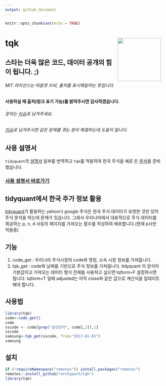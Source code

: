 ---
output: github_document
---

```{r setup, include=FALSE}
knitr::opts_chunk$set(echo = TRUE)
```

# tqk <img src="man/figures/logo.png" align="right" height=140/>

## 스타는 더욱 많은 코드, 데이터 공개의 힘이 됩니다. ;)

###### MIT 라이선스는 마음껏 쓰되, 출처를 표시해달라는 뜻입니다.
#### 사용하실 때 출처(링크 표기 가능)를 밝혀주시면 감사하겠습니다.
###### 문의는 [이슈](https://github.com/mrchypark/tqk/issues/new)로 남겨주세요.    
###### [이슈](https://github.com/mrchypark/tqk/issues)로 남겨주시면 같은 문제를 겪는 분이 해결하는데 도움이 됩니다.

## 사용 설명서

`tidyquant`의 [설명서][3] 일부를 번역하고 `tqk`를 적용하여 한국 주식을 예로 든 [문서][2]를 준비 했습니다.

### [사용 설명서 바로가기][2]

[1]: https://github.com/business-science/tidyquant
[2]: https://mrchypark.github.io/tqk/articles/tqk-introduce.html
[3]: https://github.com/business-science/tidyquant


## tidyquant에서 한국 주가 정보 활용

[tidyquant][1]가 활용하는 yahoo나 google 주식은 한국 주식 데이터가 유명한 것만 있어 주식 분석을 하는데 문제가 있습니다. 그래서 우리나라에서 대표적으로 주식 데이터를 제공하는 p, n, d 사등의 페이지를 가져오는 함수를 작성하여 배포합니다.(현재 p사만 적용중)

## 기능

1. code_get : 우리나라 주식시장의 code와 명칭, 소속 시장 정보를 가져옵니다.
1. tqk_get  : code와 날짜를 기반으로 주식 정보를 가져옵니다. tidyquant 의 양식이 기본값이고 가져오는 데이터 형식 전체를 사용하고 싶으면 tqform=F 설정하시면 됩니다. tqform=T 일때 adjusted는 아직 close와 같은 값으로 계산식을 업데이트 해야 합니다.

## 사용법

```{r}
library(tqk)
code<-code_get()
code
sscode <- code[grep("삼성전자", code[,2]),1]
sscode
samsung<-tqk_get(sscode, from="2017-01-01")
samsung
```

## 설치
```r
if (!requireNamespace("remotes")) install.packages("remotes")
remotes::install_github("mrchypark/tqk")
library(tqk)
```
